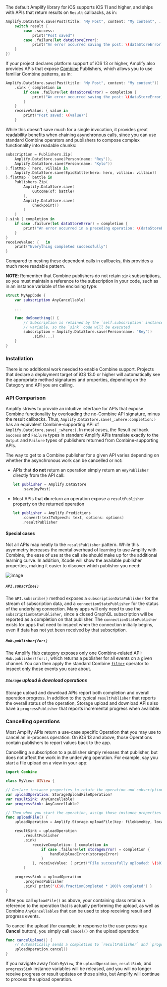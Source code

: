 The default Amplify library for iOS supports iOS 11 and higher, and ships with APIs that return results on `Result` callbacks, as in:

```swift
Amplify.DataStore.save(Post(title: "My Post", content: "My content", ...), completion: { result in
    switch result {
        case .success:
            print("Post saved")
        case .failure(let dataStoreError):
            print("An error occurred saving the post: \(dataStoreError)")
    }
})
```

If your project declares platform support of iOS 13 or higher, Amplify also provides APIs that expose [Combine](https://developer.apple.com/documentation/combine) Publishers, which allows you to use familiar Combine patterns, as in:

```swift
Amplify.DataStore.save(Post(title: "My Post", content: "My content"))
    .sink { completion in
        if case .failure(let dataStoreError) = completion {
            print("An error occurred saving the post: \(dataStoreError)")
        }
    }
    receiveValue: { value in
        print("Post saved: \(value)")
    }
```

While this doesn't save much for a single invocation, it provides great readability benefits when chaining asynchronous calls, since you can use standard Combine operators and publishers to compose complex functionality into readable chunks:

```swift
subscription = Publishers.Zip(
    Amplify.DataStore.save(Person(name: "Rey")),
    Amplify.DataStore.save(Person(name: "Kylo"))
).flatMap { hero, villain in
    Amplify.DataStore.save(EpicBattle(hero: hero, villain: villain))
}.flatMap { battle in
    Publishers.Zip(
        Amplify.DataStore.save(
            Outcome(of: battle)
        ),
        Amplify.DataStore.save(
            Checkpoint()
        )
    )
}.sink { completion in
    if case .failure(let dataStoreError) = completion {
        print("An error occurred in a preceding operation: \(dataStoreError)")
    }
}
receiveValue: { _ in
    print("Everything completed successfully")
}
```

Compared to nesting these dependent calls in callbacks, this provides a much more readable pattern.

**NOTE**: Remember that Combine publishers do not retain `sink` subscriptions, so you must maintain a reference to the subscription in your code, such as in an instance variable of the enclosing type:

```swift
struct MyAppCode {
    var subscription AnyCancellable?

    ...

    func doSomething() {
        // Subscription is retained by the `self.subscription` instance
        // variable, so the `sink` code will be executed
        subscription = Amplify.DataStore.save(Person(name: "Rey"))
            .sink(...)
    }
}
```

### Installation

There is no additional work needed to enable Combine support. Projects that declare a deployment target of iOS 13.0 or higher will automatically see the appropriate method signatures and properties, depending on the Category and API you are calling.

### API Comparison

Amplify strives to provide an intuitive interface for APIs that expose Combine functionality by overloading the no-Combine API signature, minus the result callbacks. Thus, `Amplify.DataStore.save(_:where:completion:)` has an equivalent Combine-supporting API of `Amplify.DataStore.save(_:where:)`. In most cases, the Result callback `Success` and `Failure` types in standard Amplify APIs translate exactly to the `Output` and `Failure` types of publishers returned from Combine-supporting APIs.

The way to get to a Combine publisher for a given API varies depending on whether the asynchronous work can be cancelled or not:

- APIs that **do not** return an operation simply return an `AnyPublisher` directly from the API call:

  ```swift
  let publisher = Amplify.DataStore
      .save(myPost)
  ```

- Most APIs that **do** return an operation expose a `resultPublisher` property on the returned operation
  ```swift
  let publisher = Amplify.Predictions
      .convert(textToSpeech: text, options: options)
      .resultPublisher
  ```

#### Special cases

Not all APIs map neatly to the `resultPublisher` pattern. While this asymmetry increases the mental overhead of learning to use Amplify with Combine, the ease of use at the call site should make up for the additional learning curve. In addition, Xcode will show the available publisher properties, making it easier to discover which publisher you need:

![image](/images/combine-xcode.png)

##### `API.subscribe()`

The `API.subscribe()` method exposes a `subscriptionDataPublisher` for the stream of subscription data, and a `connectionStatePublisher` for the status of the underlying connection. Many apps will only need to use the `subscriptionDataPublisher`, since a closed GraphQL subscription will be reported as a completion on that publisher. The `connectionStatePublisher` exists for apps that need to inspect when the connection initially begins, even if data has not yet been received by that subscription.

##### `Hub.publisher(for:)`

The Amplify Hub category exposes only one Combine-related API: `Hub.publisher(for:)`, which returns a publisher for all events on a given channel. You can then apply the standard Combine [`filter`](<https://developer.apple.com/documentation/combine/anypublisher/filter(_:)>) operator to inspect only those events you care about.

##### `Storage` upload & download operations

Storage upload and download APIs report both completion and overall operation progress. In addition to the typical `resultPublisher` that reports the overall status of the operation, Storage upload and download APIs also have a `progressPublisher` that reports incremental progress when available.

### Cancelling operations

Most Amplify APIs return a use-case specific Operation that you may use to cancel an in-process operation. On iOS 13 and above, those Operations contain publishers to report values back to the app.

Cancelling a subscription to a publisher simply releases that publisher, but does not affect the work in the underlying operation. For example, say you start a file upload on a view in your app:

```swift
import Combine

class MyView: UIView {

// Declare instance properties to retain the operation and subscription cancellables
var uploadOperation: StorageUploadFileOperation?
var resultSink: AnyCancellable?
var progressSink: AnyCancellable?

// Then when you start the operation, assign those instance properties
func uploadFile() {
    uploadOperation = Amplify.Storage.uploadFile(key: fileNameKey, local: filename)

    resultSink = uploadOperation
        .resultPublisher
        .sink(
            receiveCompletion: { completion in
                if case .failure(let storageError) = completion {
                    handleUploadError(storageError)
                }
            }, receiveValue: { print("File successfully uploaded: \($0)") }
        )

    progressSink = uploadOperation
        .progressPublisher
        .sink{ print("\($0.fractionCompleted * 100)% completed") }
}
```

After you call `uploadFile()` as above, your containing class retains a reference to the operation that is actually performing the upload, as well as Combine `AnyCancellable`s that can be used to stop receiving result and progress events.

To cancel the upload (for example, in response to the user pressing a **Cancel** button), you simply call `cancel()` on the upload operation:

```swift
func cancelUpload() {
    // Automatically sends a completion to `resultPublisher` and `progressPublisher`
    uploadOperation.cancel()
}
```

If you navigate away from `MyView`, the `uploadOperation`, `resultSink`, and `progressSink` instance variables will be released, and you will no longer receive progress or result updates on those sinks, but Amplify will continue to process the upload operation.
